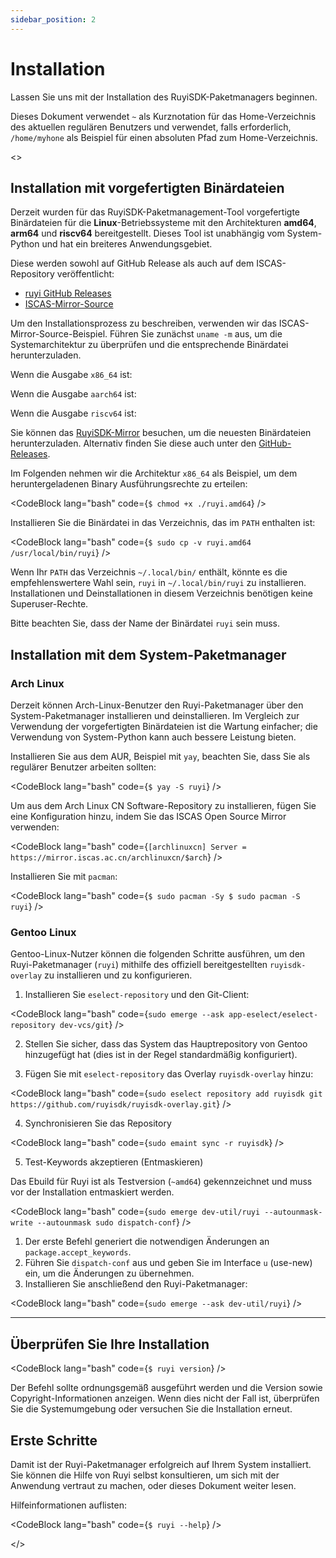 ```yaml
---
sidebar_position: 2
---
```




# Installation

Lassen Sie uns mit der Installation des RuyiSDK-Paketmanagers beginnen.

Dieses Dokument verwendet ``~`` als Kurznotation für das Home-Verzeichnis des aktuellen regulären Benutzers und verwendet, falls erforderlich, ``/home/myhone`` als Beispiel für einen absoluten Pfad zum Home-Verzeichnis.

<ReleaseProvider>
  <>

## Installation mit vorgefertigten Binärdateien

Derzeit wurden für das RuyiSDK-Paketmanagement-Tool vorgefertigte Binärdateien für die **Linux**-Betriebssysteme mit den Architekturen **amd64**, **arm64** und **riscv64** bereitgestellt. Dieses Tool ist unabhängig vom System-Python und hat ein breiteres Anwendungsgebiet.

Diese werden sowohl auf GitHub Release als auch auf dem ISCAS-Repository veröffentlicht:

- [ruyi GitHub Releases](https://github.com/RuyiSDK/ruyi/releases/)
- [ISCAS-Mirror-Source](https://mirror.iscas.ac.cn/ruyisdk/ruyi/releases/)

Um den Installationsprozess zu beschreiben, verwenden wir das ISCAS-Mirror-Source-Beispiel. Führen Sie zunächst ``uname -m`` aus, um die Systemarchitektur zu überprüfen und die entsprechende Binärdatei herunterzuladen.

Wenn die Ausgabe ``x86_64`` ist:

<DownloadRuyi arch="x86_64" />

Wenn die Ausgabe ``aarch64`` ist:

<DownloadRuyi arch="aarch64" />

Wenn die Ausgabe ``riscv64`` ist:

<DownloadRuyi arch="riscv64" />

Sie können das [RuyiSDK-Mirror](https://mirror.iscas.ac.cn/ruyisdk/ruyi/releases/) besuchen, um die neuesten Binärdateien herunterzuladen. Alternativ finden Sie diese auch unter den [GitHub-Releases](https://github.com/ruyisdk/ruyi/releases).

Im Folgenden nehmen wir die Architektur ``x86_64`` als Beispiel, um dem heruntergeladenen Binary Ausführungsrechte zu erteilen:

<CodeBlock lang="bash" code={`$ chmod +x ./ruyi.amd64`} />

Installieren Sie die Binärdatei in das Verzeichnis, das im ``PATH`` enthalten ist:

<CodeBlock lang="bash" code={`$ sudo cp -v ruyi.amd64 /usr/local/bin/ruyi`} />

Wenn Ihr ``PATH`` das Verzeichnis ``~/.local/bin/`` enthält, könnte es die empfehlenswertere Wahl sein, ``ruyi`` in ``~/.local/bin/ruyi`` zu installieren. Installationen und Deinstallationen in diesem Verzeichnis benötigen keine Superuser-Rechte.

Bitte beachten Sie, dass der Name der Binärdatei ``ruyi`` sein muss.

## Installation mit dem System-Paketmanager

### Arch Linux

Derzeit können Arch-Linux-Benutzer den Ruyi-Paketmanager über den System-Paketmanager installieren und deinstallieren. Im Vergleich zur Verwendung der vorgefertigten Binärdateien ist die Wartung einfacher; die Verwendung von System-Python kann auch bessere Leistung bieten.

Installieren Sie aus dem AUR, Beispiel mit ``yay``, beachten Sie, dass Sie als regulärer Benutzer arbeiten sollten:

<CodeBlock lang="bash" code={`$ yay -S ruyi`} />

Um aus dem Arch Linux CN Software-Repository zu installieren, fügen Sie eine Konfiguration hinzu, indem Sie das ISCAS Open Source Mirror verwenden:

<CodeBlock lang="bash" code={`[archlinuxcn]
Server = https://mirror.iscas.ac.cn/archlinuxcn/$arch`} />

Installieren Sie mit ``pacman``:

<CodeBlock lang="bash" code={`$ sudo pacman -Sy
$ sudo pacman -S ruyi`} />

### Gentoo Linux

Gentoo-Linux-Nutzer können die folgenden Schritte ausführen, um den Ruyi-Paketmanager (`ruyi`) mithilfe des offiziell bereitgestellten `ruyisdk-overlay` zu installieren und zu konfigurieren.

1. Installieren Sie `eselect-repository` und den Git-Client:

<CodeBlock lang="bash" code={`sudo emerge --ask app-eselect/eselect-repository dev-vcs/git`} />

2. Stellen Sie sicher, dass das System das Hauptrepository von Gentoo hinzugefügt hat (dies ist in der Regel standardmäßig konfiguriert).

3. Fügen Sie mit `eselect-repository` das Overlay `ruyisdk-overlay` hinzu:

<CodeBlock lang="bash" code={`sudo eselect repository add ruyisdk git https://github.com/ruyisdk/ruyisdk-overlay.git`} />

4. Synchronisieren Sie das Repository

<CodeBlock lang="bash" code={`sudo emaint sync -r ruyisdk`} />

5. Test-Keywords akzeptieren (Entmaskieren)

Das Ebuild für Ruyi ist als Testversion (`~amd64`) gekennzeichnet und muss vor der Installation entmaskiert werden.

<CodeBlock lang="bash" code={`sudo emerge dev-util/ruyi --autounmask-write --autounmask
sudo dispatch-conf`} />

1. Der erste Befehl generiert die notwendigen Änderungen an `package.accept_keywords`.
2. Führen Sie `dispatch-conf` aus und geben Sie im Interface `u` (use-new) ein, um die Änderungen zu übernehmen.
3. Installieren Sie anschließend den Ruyi-Paketmanager:

<CodeBlock lang="bash" code={`sudo emerge --ask dev-util/ruyi`} />

---

## Überprüfen Sie Ihre Installation

<CodeBlock lang="bash" code={`$ ruyi version`} />

Der Befehl sollte ordnungsgemäß ausgeführt werden und die Version sowie Copyright-Informationen anzeigen. Wenn dies nicht der Fall ist, überprüfen Sie die Systemumgebung oder versuchen Sie die Installation erneut.

## Erste Schritte

Damit ist der Ruyi-Paketmanager erfolgreich auf Ihrem System installiert. Sie können die Hilfe von Ruyi selbst konsultieren, um sich mit der Anwendung vertraut zu machen, oder dieses Dokument weiter lesen.

Hilfeinformationen auflisten:

<CodeBlock lang="bash" code={`$ ruyi --help`} />

  </>
</ReleaseProvider>
